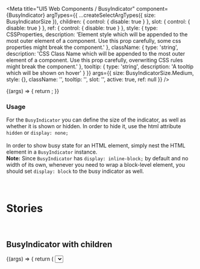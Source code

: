 
<Meta
  title="UI5 Web Components / BusyIndicator"
  component={BusyIndicator}
  argTypes={{
    ...createSelectArgTypes({ size: BusyIndicatorSize }),
    children: { control: { disable: true } },
    slot: { control: { disable: true } },
    ref: { control: { disable: true } },
    style: {
      type: CSSProperties,
      description:
        'Element style which will be appended to the most outer element of a component. Use this prop carefully, some css properties might break the component.'
    },
    className: {
      type: 'string',
      description:
        'CSS Class Name which will be appended to the most outer element of a component. Use this prop carefully, overwriting CSS rules might break the component.'
    },
    tooltip: { type: 'string', description: 'A tooltip which will be shown on hover' }
  }}
  args={{
    size: BusyIndicatorSize.Medium,
    style: {},
    className: '',
    tooltip: '',
    slot: '',
    active: true,
    ref: null
  }}
/>

<DocsHeader />

<Canvas>
  <Story name="Default">
    {(args) => {
      return <BusyIndicator {...args} />;
    }}
  </Story>
</Canvas>

<ArgsTable story="." />
<div style={{ fontFamily: 'var(--sapFontFamily)', fontSize: 'var(--sapFontSize)', color: 'var(--sapTextColor)' }}>
  <h3>Usage</h3>
  For the <code>BusyIndicator</code> you can define the size of the indicator, as well as whether it is shown or hidden.
  In order to hide it, use the html attribute <code>hidden</code> or <code>display: none;</code> <br />
  <br />
  In order to show busy state for an HTML element, simply nest the HTML element in a <code>BusyIndicator</code> instance.
  <br />
  <b>Note:</b> Since <code>BusyIndicator</code> has <code>display: inline-block;</code> by default and no width of its own,
  whenever you need to wrap a block-level element, you should set <code>display: block</code> to the busy indicator as well.
</div>

<br />
<br />

# Stories

<br />

## BusyIndicator with children

<Canvas>
  <Story name="With children" args={{ active: true }}>
    {(args) => {
      return (
        <BusyIndicator {...args}>
          <Select />
        </BusyIndicator>
      );
    }}
  </Story>
</Canvas>

<Canvas>
  <BusyIndicator active>
    <Text>
      Lorem ipsum dolor sit amet, consetetur sadipscing elitr, sed diam nonumy eirmod tempor invidunt ut labore et
      dolore magna aliquyam erat, sed diam voluptua. At vero eos et accusam et justo duo dolores et ea rebum. Stet clita
      kasd gubergren, no sea takimata sanctus est Lorem ipsum dolor sit amet. Lorem ipsum dolor sit amet, consetetur
      sadipscing elitr, sed diam nonumy eirmod tempor invidunt ut labore et dolore magna aliquyam erat, sed diam
      voluptua. At vero eos et accusam et justo duo dolores et ea rebum. Stet clita kasd gubergren, no sea takimata
      sanctus est Lorem ipsum dolor sit amet.
    </Text>
  </BusyIndicator>
</Canvas>
